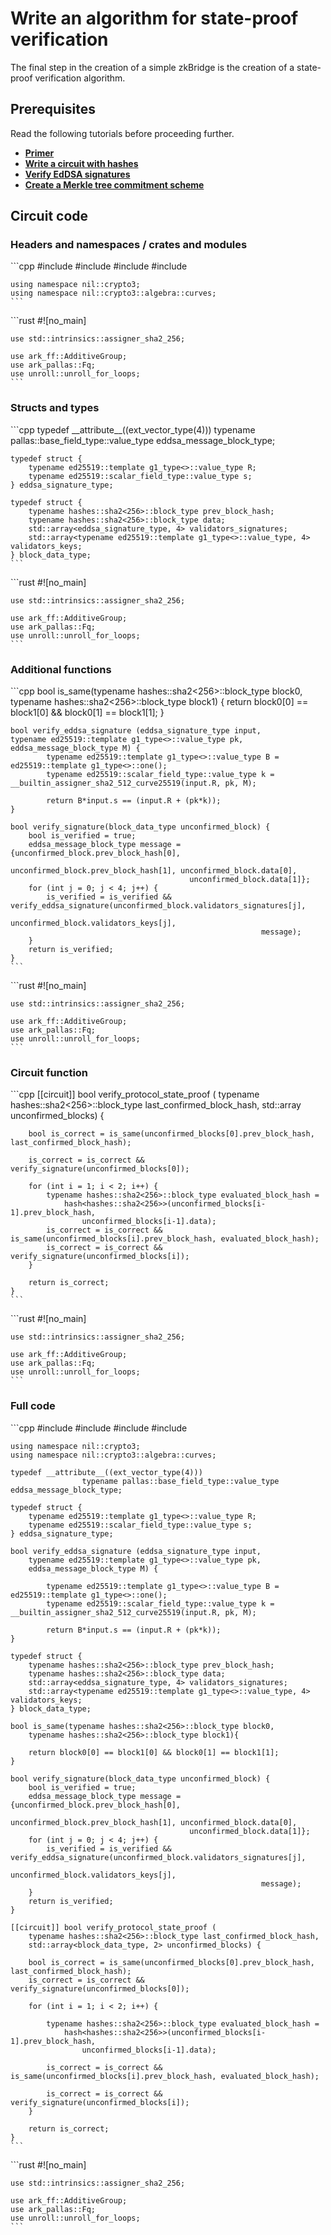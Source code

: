 
# Write an algorithm for state-proof verification

The final step in the creation of a simple zkBridge is the creation of a state-proof verification algorithm.

## Prerequisites

Read the following tutorials before proceeding further.

* [**Primer**](../primer)
* [**Write a circuit with hashes**](./hashes)
* [**Verify EdDSA signatures**](./eddsa)
* [**Create a Merkle tree commitment scheme**](./merkle-tree)

## Circuit code

### Headers and namespaces / crates and modules

<Tabs groupId='language'>
  <TabItem value='cpp' label='C++'>
    ```cpp
    #include <nil/crypto3/hash/algorithm/hash.hpp>
    #include <nil/crypto3/hash/sha2.hpp>
    #include <nil/crypto3/algebra/curves/pallas.hpp>
    #include <nil/crypto3/algebra/curves/ed25519.hpp>

    using namespace nil::crypto3;
    using namespace nil::crypto3::algebra::curves;
    ```
  </TabItem>
  <TabItem value='rust' label='Rust'>
    ```rust
    #![no_main]

    use std::intrinsics::assigner_sha2_256;

    use ark_ff::AdditiveGroup;
    use ark_pallas::Fq;
    use unroll::unroll_for_loops;
    ```
  </TabItem>
</Tabs>

### Structs and types

<Tabs groupId='language'>
  <TabItem value='cpp' label='C++'>
    ```cpp
    typedef __attribute__((ext_vector_type(4)))
                typename pallas::base_field_type::value_type eddsa_message_block_type;

    typedef struct {
        typename ed25519::template g1_type<>::value_type R;
        typename ed25519::scalar_field_type::value_type s;
    } eddsa_signature_type;

    typedef struct {
        typename hashes::sha2<256>::block_type prev_block_hash;
        typename hashes::sha2<256>::block_type data;
        std::array<eddsa_signature_type, 4> validators_signatures;
        std::array<typename ed25519::template g1_type<>::value_type, 4> validators_keys;
    } block_data_type;
    ```
  </TabItem>
  <TabItem value='rust' label='Rust'>
    ```rust
    #![no_main]

    use std::intrinsics::assigner_sha2_256;

    use ark_ff::AdditiveGroup;
    use ark_pallas::Fq;
    use unroll::unroll_for_loops;
    ```
  </TabItem>
</Tabs>

### Additional functions 

<Tabs groupId='language'>
  <TabItem value='cpp' label='C++'>
    ```cpp
    bool is_same(typename hashes::sha2<256>::block_type block0,
    typename hashes::sha2<256>::block_type block1) {
        return block0[0] == block1[0] && block0[1] == block1[1];
    }
    
    bool verify_eddsa_signature (eddsa_signature_type input,
    typename ed25519::template g1_type<>::value_type pk,
    eddsa_message_block_type M) {
            typename ed25519::template g1_type<>::value_type B = ed25519::template g1_type<>::one();
            typename ed25519::scalar_field_type::value_type k = __builtin_assigner_sha2_512_curve25519(input.R, pk, M);

            return B*input.s == (input.R + (pk*k));
    }

    bool verify_signature(block_data_type unconfirmed_block) {
        bool is_verified = true;
        eddsa_message_block_type message = {unconfirmed_block.prev_block_hash[0],
                                            unconfirmed_block.prev_block_hash[1], unconfirmed_block.data[0],
                                            unconfirmed_block.data[1]};
        for (int j = 0; j < 4; j++) {
            is_verified = is_verified && verify_eddsa_signature(unconfirmed_block.validators_signatures[j],
                                                            unconfirmed_block.validators_keys[j],
                                                            message);
        }
        return is_verified;
    }
    ```
  </TabItem>
  <TabItem value='rust' label='Rust'>
    ```rust
    #![no_main]

    use std::intrinsics::assigner_sha2_256;

    use ark_ff::AdditiveGroup;
    use ark_pallas::Fq;
    use unroll::unroll_for_loops;
    ```
  </TabItem>
</Tabs>

### Circuit function

<Tabs groupId='language'>
  <TabItem value='cpp' label='C++'>
    ```cpp
    [[circuit]] bool verify_protocol_state_proof (
    typename hashes::sha2<256>::block_type last_confirmed_block_hash,
    std::array<block_data_type, 2> unconfirmed_blocks) {

        bool is_correct = is_same(unconfirmed_blocks[0].prev_block_hash, last_confirmed_block_hash);

        is_correct = is_correct && verify_signature(unconfirmed_blocks[0]);

        for (int i = 1; i < 2; i++) {
            typename hashes::sha2<256>::block_type evaluated_block_hash =
                hash<hashes::sha2<256>>(unconfirmed_blocks[i-1].prev_block_hash,
                    unconfirmed_blocks[i-1].data);
            is_correct = is_correct && is_same(unconfirmed_blocks[i].prev_block_hash, evaluated_block_hash);
            is_correct = is_correct && verify_signature(unconfirmed_blocks[i]);
        }

        return is_correct;
    }
    ```
  </TabItem>
  <TabItem value='rust' label='Rust'>
    ```rust
    #![no_main]

    use std::intrinsics::assigner_sha2_256;

    use ark_ff::AdditiveGroup;
    use ark_pallas::Fq;
    use unroll::unroll_for_loops;
    ```
  </TabItem>
</Tabs>

### Full code

<Tabs groupId='language'>
  <TabItem value='cpp' label='C++'>
    ```cpp
    #include <nil/crypto3/hash/algorithm/hash.hpp>
    #include <nil/crypto3/hash/sha2.hpp>
    #include <nil/crypto3/algebra/curves/pallas.hpp>
    #include <nil/crypto3/algebra/curves/ed25519.hpp>

    using namespace nil::crypto3;
    using namespace nil::crypto3::algebra::curves;

    typedef __attribute__((ext_vector_type(4)))
                    typename pallas::base_field_type::value_type eddsa_message_block_type;

    typedef struct {
        typename ed25519::template g1_type<>::value_type R;
        typename ed25519::scalar_field_type::value_type s;
    } eddsa_signature_type;

    bool verify_eddsa_signature (eddsa_signature_type input,
        typename ed25519::template g1_type<>::value_type pk,
        eddsa_message_block_type M) {

            typename ed25519::template g1_type<>::value_type B = ed25519::template g1_type<>::one();
            typename ed25519::scalar_field_type::value_type k = __builtin_assigner_sha2_512_curve25519(input.R, pk, M);

            return B*input.s == (input.R + (pk*k));
    }

    typedef struct {
        typename hashes::sha2<256>::block_type prev_block_hash;
        typename hashes::sha2<256>::block_type data;
        std::array<eddsa_signature_type, 4> validators_signatures;
        std::array<typename ed25519::template g1_type<>::value_type, 4> validators_keys;
    } block_data_type;

    bool is_same(typename hashes::sha2<256>::block_type block0,
        typename hashes::sha2<256>::block_type block1){

        return block0[0] == block1[0] && block0[1] == block1[1];
    }

    bool verify_signature(block_data_type unconfirmed_block) {
        bool is_verified = true;
        eddsa_message_block_type message = {unconfirmed_block.prev_block_hash[0],
                                            unconfirmed_block.prev_block_hash[1], unconfirmed_block.data[0],
                                            unconfirmed_block.data[1]};
        for (int j = 0; j < 4; j++) {
            is_verified = is_verified && verify_eddsa_signature(unconfirmed_block.validators_signatures[j],
                                                            unconfirmed_block.validators_keys[j],
                                                            message);
        }
        return is_verified;
    }

    [[circuit]] bool verify_protocol_state_proof (
        typename hashes::sha2<256>::block_type last_confirmed_block_hash,
        std::array<block_data_type, 2> unconfirmed_blocks) {

        bool is_correct = is_same(unconfirmed_blocks[0].prev_block_hash, last_confirmed_block_hash);
        is_correct = is_correct && verify_signature(unconfirmed_blocks[0]);

        for (int i = 1; i < 2; i++) {

            typename hashes::sha2<256>::block_type evaluated_block_hash =
                hash<hashes::sha2<256>>(unconfirmed_blocks[i-1].prev_block_hash,
                    unconfirmed_blocks[i-1].data);

            is_correct = is_correct && is_same(unconfirmed_blocks[i].prev_block_hash, evaluated_block_hash);

            is_correct = is_correct && verify_signature(unconfirmed_blocks[i]);
        }

        return is_correct;
    }
    ```
  </TabItem>
  <TabItem value='rust' label='Rust'>
    ```rust
    #![no_main]

    use std::intrinsics::assigner_sha2_256;

    use ark_ff::AdditiveGroup;
    use ark_pallas::Fq;
    use unroll::unroll_for_loops;
    ```
  </TabItem>
</Tabs>
